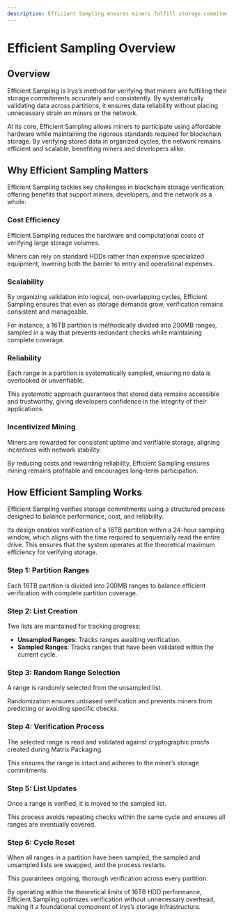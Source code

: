 ```yaml
---
description: Efficient Sampling ensures miners fulfill storage commitments, offering reliable, scalable, and cost-efficient data validation. 
---
```



# Efficient Sampling Overview

<div className="flex flex-col md:flex-row w-full justify-start items-center mt-5">
	<div className="w-full">
		<SimpleRiveViewer
			src="/protocol-animations/efficient-sampling.riv"
			width={1920}
			height={1080}
			stateMachine="EfficientSampling"
		/>
	</div>
</div>

## Overview

Efficient Sampling is Irys’s method for verifying that miners are fulfilling their storage commitments accurately and consistently. By systematically validating data across partitions, it ensures data reliability without placing unnecessary strain on miners or the network.

At its core, Efficient Sampling allows miners to participate using affordable hardware while maintaining the rigorous standards required for blockchain storage. By verifying stored data in organized cycles, the network remains efficient and scalable, benefiting miners and developers alike.

## Why Efficient Sampling Matters

Efficient Sampling tackles key challenges in blockchain storage verification, offering benefits that support miners, developers, and the network as a whole:

### Cost Efficiency

Efficient Sampling reduces the hardware and computational costs of verifying large storage volumes.

Miners can rely on standard HDDs rather than expensive specialized equipment, lowering both the barrier to entry and operational expenses.


### Scalability

By organizing validation into logical, non-overlapping cycles, Efficient Sampling ensures that even as storage demands grow, verification remains consistent and manageable. 

For instance, a 16TB partition is methodically divided into 200MB ranges, sampled in a way that prevents redundant checks while maintaining complete coverage.


### Reliability

Each range in a partition is systematically sampled, ensuring no data is overlooked or unverifiable.

This systematic approach guarantees that stored data remains accessible and trustworthy, giving developers confidence in the integrity of their applications.


### Incentivized Mining

Miners are rewarded for consistent uptime and verifiable storage, aligning incentives with network stability.

By reducing costs and rewarding reliability, Efficient Sampling ensures mining remains profitable and encourages long-term participation.


## How Efficient Sampling Works

Efficient Sampling verifies storage commitments using a structured process designed to balance performance, cost, and reliability. 

Its design enables verification of a 16TB partition within a 24-hour sampling window, which aligns with the time required to sequentially read the entire drive. This ensures that the system operates at the theoretical maximum efficiency for verifying storage.

### Step 1: Partition Ranges

Each 16TB partition is divided into 200MB ranges to balance efficient verification with complete partition coverage.


### Step 2: List Creation

Two lists are maintained for tracking progress:

- **Unsampled Ranges**: Tracks ranges awaiting verification.
- **Sampled Ranges**: Tracks ranges that have been validated within the current cycle.


### Step 3: Random Range Selection

A range is randomly selected from the unsampled list.

Randomization ensures unbiased verification and prevents miners from predicting or avoiding specific checks.


### Step 4: Verification Process

The selected range is read and validated against cryptographic proofs created during Matrix Packaging.

This ensures the range is intact and adheres to the miner’s storage commitments.


### Step 5: List Updates

Once a range is verified, it is moved to the sampled list.

This process avoids repeating checks within the same cycle and ensures all ranges are eventually covered.


### Step 6: Cycle Reset

When all ranges in a partition have been sampled, the sampled and unsampled lists are swapped, and the process restarts. 

This guarantees ongoing, thorough verification across every partition.


By operating within the theoretical limits of 16TB HDD performance, Efficient Sampling optimizes verification without unnecessary overhead, making it a foundational component of Irys’s storage infrastructure.